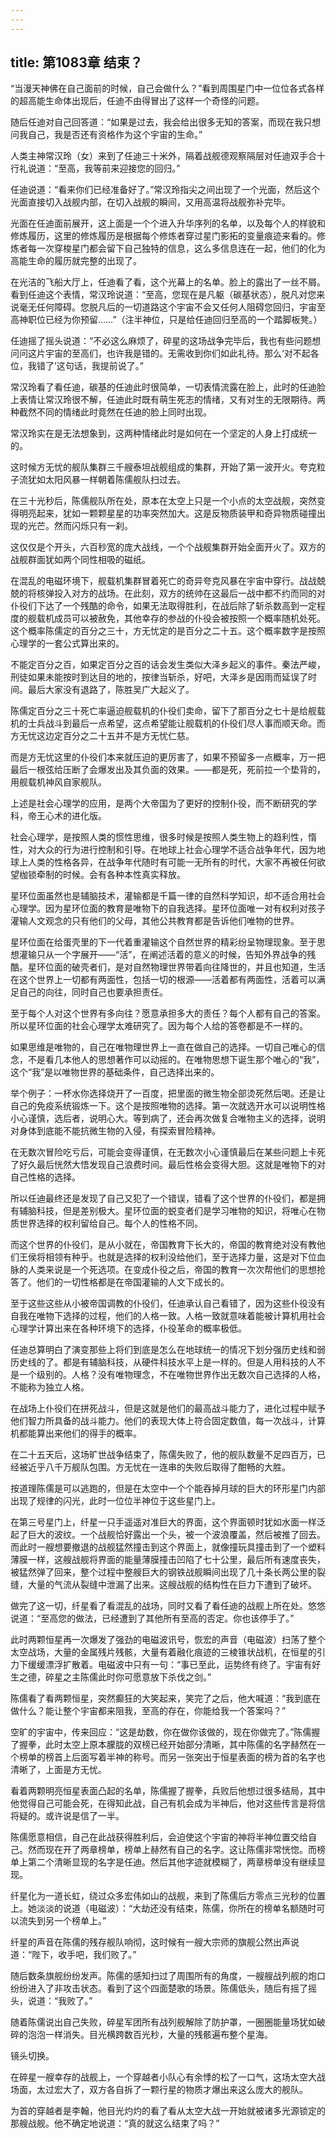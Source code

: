 ```yaml
---
---
---
```

title: 第1083章 结束？
---



“当漫天神佛在自己面前的时候，自己会做什么？”看到周围星门中一位位各式各样的超高能生命体出现后，任迪不由得冒出了这样一个奇怪的问题。

随后任迪对自己回答道：“如果是过去，我会给出很多无知的答案，而现在我只想问我自己，我是否还有资格作为这个宇宙的生命。”

人类主神常汉玲（女）来到了任迪三十米外，隔着战舰德观察隔层对任迪双手合十行礼说道：“至高，我等前来迎接您的回归。”

任迪说道：“看来你们已经准备好了。”常汉玲指尖之间出现了一个光面，然后这个光面直接切入战舰内部，在切入战舰的瞬间，又用高温将战舰弥补完毕。

光面在任迪面前展开，这上面是一个个进入升华序列的名单，以及每个人的样貌和修炼履历，这里的修炼履历是根据每个修炼者穿过星门影拓的变量痕迹来看的。修炼者每一次穿梭星门都会留下自己独特的信息，这么多信息连在一起，他们的化为高能生命的履历就完整的出现了。

在光洁的飞船大厅上，任迪看了看，这个光幕上的名单。脸上的露出了一丝不屑。看到任迪这个表情，常汉玲说道：“至高，您现在是凡躯（碳基状态），脱凡对您来说毫无任何障碍。您脱凡后的一切道路这个宇宙不会又任何人阻碍您回归，宇宙至高神职位已经为你预留……”（注半神位，只是给任迪回归至高的一个踏脚板凳。）

任迪摇了摇头说道：“不必这么麻烦了，碎星的这场战争完毕后，我也有些问题想问问这片宇宙的至高们，也许我是错的。无需收到你们如此礼待。那么‘对不起各位，我错了’这句话，我提前说了。”

常汉玲看了看任迪，碳基的任迪此时很简单，一切表情流露在脸上，此时的任迪脸上表情让常汉玲很不解，任迪此时既有萌生死志的情绪，又有对生的无限期待。两种截然不同的情绪此时竟然在任迪的脸上同时出现。

常汉玲实在是无法想象到，这两种情绪此时是如何在一个坚定的人身上打成统一的。

这时候方无忧的舰队集群三千艘泰坦战舰组成的集群，开始了第一波开火。夸克粒子流犹如太阳风暴一样朝着陈儒舰队扫过去。

在三十光秒后，陈儒舰队所在处，原本在太空上只是一个小点的太空战舰，突然变得明亮起来，犹如一颗颗星星的功率突然加大。这是反物质装甲和奇异物质碰撞出现的光芒。然而闪烁只有一刹。

这仅仅是个开头，六百秒宽的庞大战线，一个个战舰集群开始全面开火了。双方的战舰群面犹如两个同性相吸的磁纸。

在混乱的电磁环境下，舰载机集群冒着死亡的奇异夸克风暴在宇宙中穿行。战战兢兢的将核弹投入对方的战场。在此刻，双方的统帅在这最后一战中都不约而同的对仆役们下达了一个残酷的命令，如果无法取得胜利，在战后除了斩杀数高到一定程度的舰载机成员可以被赦免，其他幸存的参战的仆役会被按照一个概率随机处死。这个概率陈儒定的百分之三十，方无忧定的是百分之二十五。这个概率数字是按照心理学的一套公式算出来的。

不能定百分之百，如果定百分之百的话会发生类似大泽乡起义的事件。秦法严峻，刑徒如果未能按时到达目的地的，按律当斩杀，好吧，大泽乡是因雨而延误了时间。最后大家没有退路了，陈胜吴广大起义了。

陈儒定百分之三十死亡率逼迫舰载机的仆役们卖命，留下了那百分之七十是给舰载机的士兵战斗到最后一点希望，这点希望能让舰载机的仆役们尽人事而顺天命。而方无忧这边定百分之二十五并不是方无忧仁慈。

而是方无忧这里的仆役们本来就压迫的更厉害了，如果不预留多一点概率，万一把最后一根弦给压断了会爆发出及其负面的效果。——都是死，死前拉一个垫背的，用舰载机神风自家舰队。

上述是社会心理学的应用，是两个大帝国为了更好的控制仆役，而不断研究的学科，帝王心术的进化版。

社会心理学，是按照人类的惯性思维，很多时候是按照人类生物上的趋利性，惰性，对大众的行为进行控制和引导。在地球上社会心理学不适合战争年代，因为地球上人类的性格各异，在战争年代随时有可能一无所有的时代，大家不再被任何欲望枷锁牵制的时候。会有各种本性真实释放。

星环位面虽然也是辅脑技术，灌输都是千篇一律的自然科学知识，却不适合用社会心理学。因为星环位面的教育是唯物下的自我选择。星环位面唯一对有权利对孩子灌输人文观念的只有他们的父母，其他公共教育都是告诉他们唯物的世界。

星环位面在给蛋壳里的下一代着重灌输这个自然世界的精彩纷呈物理现象。至于思想灌输只从一个字展开——“活”，在阐述活着的意义的时候，告知外界战争的残酷。星环位面的破壳者们，是对自然物理世界带着向往降世的，并且也知道，生活在这个世界上一切都有两面性，包括一切的根源——活着都有两面性，活着可以满足自己的向往，同时自己也要承担责任。

至于每个人对这个世界有多向往？愿意承担多大的责任？每个人都有自己的答案。所以星环位面的社会心理学太难研究了。因为每个人给的答卷都是不一样的。

如果思维是唯物的，自己在唯物理世界上一直在做自己的选择。一切自己唯心的信念，不是看几本他人的思想著作可以动摇的。在唯物思想下诞生那个唯心的“我”，这个“我”是以唯物世界的基础条件，自己选择出来的。

举个例子：一杯水你选择烧开了一百度，把里面的微生物全部烫死然后喝。还是让自己的免疫系统锻炼一下。这个是按照唯物的选择。第一次就选开水可以说明性格小心谨慎，选后者，说明心大。等到病了，还会再次做复合唯物主义的选择，说明对身体到底能不能抗微生物的入侵，有探索冒险精神。

在无数次冒险吃亏后，可能会变得谨慎，在无数次小心谨慎最后在某些问题上卡死了好久最后恍然大悟发现自己浪费时间。最后性格会变得大胆。这就是唯物下的对自己性格的选择。

所以任迪最终还是发现了自己又犯了一个错误，错看了这个世界的仆役们，都是拥有辅脑科技，但是差别极大。星环位面的蜕变者们是学习唯物的知识，将唯心在物质世界选择的权利留给自己。每个人的性格不同。

而这个世界的仆役们，是从小就在，帝国教育下长大的，帝国的教育绝对没有教他们王侯将相领有种乎。也就是选择的权利没给他们，至于选择力量，这是对下位血脉的人类来说是一个死选项。在变成仆役之后，帝国的教育一次次帮他们的思想抢答了。他们的一切性格都是在帝国灌输的人文下成长的。

至于这些这些从小被帝国调教的仆役们，任迪承认自己看错了，因为这些仆役没有自我在唯物下选择的过程，他们的人格一致。人格一致就意味着能被计算机用社会心理学计算出来在各种环境下的选择，仆役革命的概率极低。

任迪总算明白了演变那些上将们到底是怎么在地球统一的情况下划分强历史线和弱历史线的了。都是有辅脑科技，从硬件科技水平上是一样的。但是人用科技的人不是一个级别的。人格？没有唯物理念，不在唯物世界作出无数次自己选择的人格，不能称为独立人格。

在战场上仆役们在拼死战斗，但是这就是他们的最高战斗能力了，进化过程中赋予他们智力所具备的战斗能力。他们的表现大体上符合固定数值，每一次战斗，计算机都能算出来他们的得手的概率。

在二十五天后，这场旷世战争结束了，陈儒失败了，他的舰队数量不足四百万，已经被近乎八千万舰队包围。方无忧在一连串的失败后取得了酣畅的大胜。

按道理陈儒是可以逃跑的，但是在太空中一个个能吞掉月球的巨大的环形星门内部出现了规律的闪光，此时一位位半神位于这些星门上。

在第三号星门上，纤星一只手遥遥对准巨大的界面，这个界面顿时犹如水面一样泛起了巨大的波纹。一个战舰恰好露出一个头，被一个波浪覆盖，然后被推了回去。而此时一艘想要撤退的战舰猛然撞击到这个界面上，就像撞玩具撞击到了一个塑料薄膜一样，这艘战舰将界面的能量薄膜撞击凹陷了七十公里，最后所有速度丧失，被猛然弹了回来，整个过程中整艘巨大的钢铁战舰瞬间出现了几十条长两公里的裂缝，大量的气流从裂缝中泄漏了出来。这艘战舰的结构性在巨力下遭到了破坏。

做完了这一切，纤星看了看混乱的战场，同时又看了看任迪的战舰上所在处。悠悠说道：“至高您的做法，已经遭到了其他所有至高的否定。你也该停手了。”

此时两颗恒星再一次爆发了强劲的电磁波讯号，恢宏的声音（电磁波）扫荡了整个太空战场，大量的金属残片残骸，大量有着融化痕迹的三棱锥状战机，在恒星的引力下缓缓漂浮扩散着。电磁波中只有一句：“事已至此，运势终有终了。宇宙有好生之德，碎星之主陈儒此时你可愿意放下杀伐之剑。”

陈儒看了看两颗恒星，突然癫狂的大笑起来，笑完了之后，他大喊道：“我到底在做什么？能让整个宇宙都来阻我，至高的存在，你能给我一个答案吗？”

空旷的宇宙中，传来回应：“这是劫数，你在做你该做的，现在你做完了。”陈儒握了握拳，此时太空上原本朦胧的双榜已经开始部分清晰，其中陈儒的名字赫然在一个榜单的榜首上后面写着半神的称号。而另一张突出于恒星表面的榜为首的名字也清晰了，上面是方无忧。

看着两颗明亮恒星表面凸起的名单，陈儒握了握拳，兵败后他想过很多结局，其中他觉得自己可能会死，在得知此战，自己有机会成为半神后，他对这些传言是将信将疑的。或许说是信了一半。

陈儒愿意相信，自己在此战获得胜利后，会迫使这个宇宙的神将半神位置交给自己。然而现在开了两章榜单，榜单上赫然有自己的名字。这让陈儒非常恍惚。而榜单上第二个清晰显现的名字是任迪。然后其他字迹就模糊了，两章榜单没有继续显现。

纤星化为一道长虹，绕过众多宏伟如山的战舰，来到了陈儒后方零点三光秒的位置上。她淡淡的说道（电磁波）：“大劫还没有结束，陈儒，你所在的榜单名额随时可以流失到另一个榜单上。”

纤星的声音在陈儒的残存舰队响彻，这时候有一艘大宗师的旗舰公然出声说道：“陛下，收手吧，我们败了。”

随后数条旗舰纷纷发声。陈儒的感知扫过了周围所有的角度，一艘艘战列舰的炮口纷纷进入了非攻击状态。看到了这个四面楚歌的场景。陈儒低头，随后有摇了摇头，说道：“我败了。”

随着陈儒说出自己失败，碎星军团所有战列舰解除了防护罩，一圈圈能量场犹如破碎的泡泡一样消失。目光横跨数百光秒，大量的残骸遍布整个星海。

镜头切换。

在碎星一艘幸存的战舰上，一个穿越者小队心有余悸的松了一口气，这场太空大战场面，太过宏大了，双方各自拆了一颗行星的物质才爆出来这么庞大的舰队。

为首的穿越者是李翰，他目光灼灼的看了看从太空大战一开始就被诸多光源锁定的那艘战舰。他不确定地说道：“真的就这么结束了吗？”